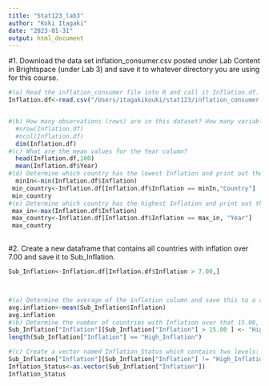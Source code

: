 ```yaml
---
title: "Stat123_lab3"
author: "Koki Itagaki"
date: "2023-01-31"
output: html_document
---
```




#1. Download the data set inflation_consumer.csv posted under Lab Content in Brightspace (under Lab 3) and save it to whatever directory you are using for this course.
```r
#(a) Read the inflation_consumer file into R and call it Inflation.df.
Inflation.df<-read.csv("/Users/itagakikouki/stat123/inflation_consumer.csv")


#(b) How many observations (rows) are in this dataset? How many variables (columns)?
  #nrow(Inflation.df)
  #ncol(Inflation.df)
  dim(Inflation.df)
#(c) What are the mean values for the Year column?
  head(Inflation.df,100)
  mean(Inflation.df$Year)
#(d) Determine which country has the lowest Inflation and print out their name.
  minIn<-min(Inflation.df$Inflation)
 min_country<-Inflation.df[Inflation.df$Inflation == minIn,"Country"]
 min_country
#(e) Determine which country has the highest Inflation and print out the year.
 max_in<-max(Inflation.df$Inflation)
 max_country<-Inflation.df[Inflation.df$Inflation == max_in, "Year"]
 max_country
 


```

#2. Create a new dataframe that contains all countries with inflation over 7.00 and save it to Sub_Inflation.


```r

Sub_Inflation<-Inflation.df[Inflation.df$Inflation > 7.00,]



#(a) Determine the average of the inflation column and save this to a variable called avg.inflation.
avg.inflation<-mean(Sub_Inflation$Inflation)
avg.inflation
#(b) Determine the number of countries with Inflation over that 15.00, using Sub_Inflation, and print out the value.
Sub_Inflation["Inflation"][Sub_Inflation["Inflation"] > 15.00 ] <- "High_Inflation"
length(Sub_Inflation["Inflation"] == "High_Inflation")

#(c) Create a vector named Inflation_Status which contains two levels: High_Inflation and Low_Inflation.All countries in Sub_Inflation with inflation over than 15.00 should be labeled as High_Inflation, otherwise named as low_Inflation.
Sub_Inflation["Inflation"][Sub_Inflation["Inflation"] != "High_Inflation"]<- "low_Inflation"
Inflation_Status<-as.vector(Sub_Inflation["Inflation"])
Inflation_Status

```










